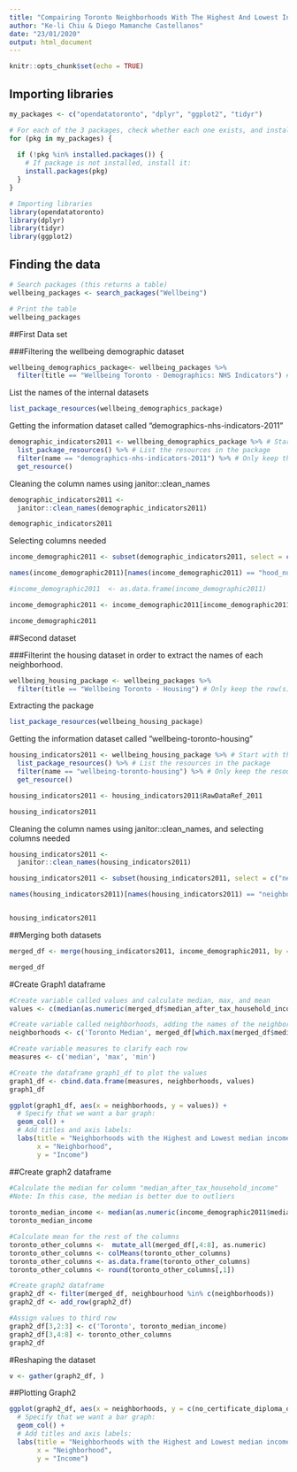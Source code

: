 ---
title: "Compairing Toronto Neighborhoods With The Highest And Lowest Income"
author: "Ke-li Chiu & Diego Mamanche Castellanos"
date: "23/01/2020"
output: html_document
---

```{r setup, include=FALSE}
knitr::opts_chunk$set(echo = TRUE)
```

## Importing libraries

```{r, echo=TRUE}
my_packages <- c("opendatatoronto", "dplyr", "ggplot2", "tidyr")

# For each of the 3 packages, check whether each one exists, and install if not
for (pkg in my_packages) {
  
  if (!pkg %in% installed.packages()) { 
    # If package is not installed, install it:
    install.packages(pkg)
  } 
}

# Importing libraries
library(opendatatoronto)
library(dplyr)
library(tidyr)
library(ggplot2)

```

## Finding the data


```{r, echo= TRUE}
# Search packages (this returns a table)
wellbeing_packages <- search_packages("Wellbeing")

# Print the table
wellbeing_packages

```



##First Data set

###Filtering the wellbeing demographic dataset

```{r, echo= TRUE}
wellbeing_demographics_package<- wellbeing_packages %>%
  filter(title == "Wellbeing Toronto - Demographics: NHS Indicators") # Only keep the row(s) where the title is "Wellbeing Toronto - Demographics: NHS Indicators"

```


List the names of the internal datasets

```{r, echo= TRUE}
list_package_resources(wellbeing_demographics_package)

```

Getting the information dataset called "demographics-nhs-indicators-2011" 

```{r, echo= TRUE}
demographic_indicators2011 <- wellbeing_demographics_package %>% # Start with the package 
  list_package_resources() %>% # List the resources in the package
  filter(name == "demographics-nhs-indicators-2011") %>% # Only keep the resource we want 
  get_resource()
```

Cleaning the column names using janitor::clean_names

```{r, echo=TRUE}
demographic_indicators2011 <-
  janitor::clean_names(demographic_indicators2011)

demographic_indicators2011
```

Selecting columns needed

```{r, echo= TRUE}
income_demographic2011 <- subset(demographic_indicators2011, select = c("hood_number", "median_after_tax_household_income", 'no_certificate_diploma_or_degree', 'college_cegep_or_other_non_university_certificate_or_diploma', 'university_certificate_or_diploma_below_bachelor_level', 'total_visible_minority_population', 'not_a_visible_minority'))

names(income_demographic2011)[names(income_demographic2011) == "hood_number"] <- "ID"

#income_demographic2011  <- as.data.frame(income_demographic2011)

income_demographic2011 <- income_demographic2011[income_demographic2011$ID != 'ID',]       

income_demographic2011
```


##Second dataset

###Filterint the housing dataset in order to extract the names of each neighborhood.

```{r, echo= TRUE}
wellbeing_housing_package <- wellbeing_packages %>%
  filter(title == "Wellbeing Toronto - Housing") # Only keep the row(s) where the title is "Wellbeing Toronto - Demographics: NHS Indicators"

```


Extracting the package

```{r, echo= TRUE}
list_package_resources(wellbeing_housing_package)

```

Getting the information dataset called "wellbeing-toronto-housing"

```{r, echo= TRUE}
housing_indicators2011 <- wellbeing_housing_package %>% # Start with the package 
  list_package_resources() %>% # List the resources in the package
  filter(name == "wellbeing-toronto-housing") %>% # Only keep the resource we want 
  get_resource()

housing_indicators2011 <- housing_indicators2011$RawDataRef_2011

housing_indicators2011
```


Cleaning the column names using janitor::clean_names, and selecting columns needed

```{r}
housing_indicators2011 <- 
  janitor::clean_names(housing_indicators2011)

housing_indicators2011 <- subset(housing_indicators2011, select = c("neighbourhood_id", "neighbourhood"))

names(housing_indicators2011)[names(housing_indicators2011) == "neighbourhood_id"] <- "ID"


housing_indicators2011
```

##Merging both datasets

```{r}
merged_df <- merge(housing_indicators2011, income_demographic2011, by = 'ID')

merged_df
```

#Create Graph1 dataframe 

```{r}
#Create variable called values and calculate median, max, and mean
values <- c(median(as.numeric(merged_df$median_after_tax_household_income)), max(as.numeric(merged_df$median_after_tax_household_income)), min(as.numeric(merged_df$median_after_tax_household_income)))

#Create variable called neighborhoods, adding the names of the neighborhoods found in the variable "values"
neighborhoods <- c('Toronto Median', merged_df[which.max(merged_df$median_after_tax_household_income),]$neighbourhood, merged_df[which.min(merged_df$median_after_tax_household_income),]$neighbourhood)

#Create variable measures to clarify each row
measures <- c('median', 'max', 'min')

#Create the dataframe graph1_df to plot the values
graph1_df <- cbind.data.frame(measures, neighborhoods, values)
graph1_df

```


```{r}
ggplot(graph1_df, aes(x = neighborhoods, y = values)) + 
  # Specify that we want a bar graph:
  geom_col() + 
  # Add titles and axis labels:
  labs(title = "Neighborhoods with the Highest and Lowest median income, \nand Toronto median income", 
       x = "Neighborhood", 
       y = "Income") 

```

##Create graph2 dataframe

```{r}

#Calculate the median for column "median_after_tax_household_income"
#Note: In this case, the median is better due to outliers
  
toronto_median_income <- median(as.numeric(income_demographic2011$median_after_tax_household_income))
toronto_median_income

#Calculate mean for the rest of the columns
toronto_other_columns <-  mutate_all(merged_df[,4:8], as.numeric)
toronto_other_columns <- colMeans(toronto_other_columns)
toronto_other_columns <- as.data.frame(toronto_other_columns)
toronto_other_columns <- round(toronto_other_columns[,1])

#Create graph2 dataframe
graph2_df <- filter(merged_df, neighbourhood %in% c(neighborhoods))
graph2_df <- add_row(graph2_df)

#Assign values to third row
graph2_df[3,2:3] <- c('Toronto', toronto_median_income)
graph2_df[3,4:8] <- toronto_other_columns
graph2_df


```

#Reshaping the dataset
```{r}
v <- gather(graph2_df, )
```

##Plotting Graph2

```{r}

ggplot(graph2_df, aes(x = neighborhoods, y = c(no_certificate_diploma_or_degree, college_cegep_or_other_non_university_certificate_or_diploma, university_certificate_or_diploma_below_bachelor_level))) + 
  # Specify that we want a bar graph:
  geom_col() + 
  # Add titles and axis labels:
  labs(title = "Neighborhoods with the Highest and Lowest median income, \nand Toronto median income", 
       x = "Neighborhood", 
       y = "Income") 

```

